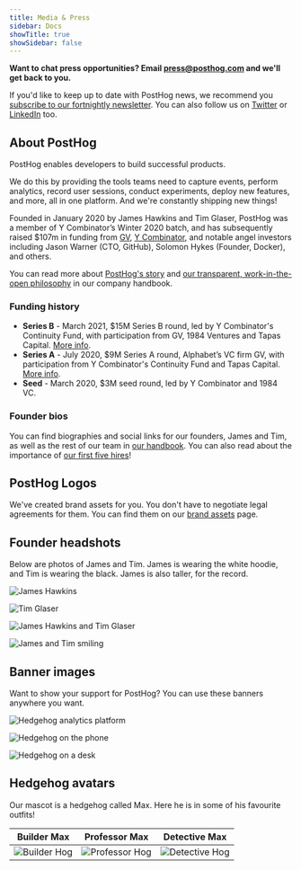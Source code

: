 ```yaml
---
title: Media & Press
sidebar: Docs
showTitle: true
showSidebar: false
---
```


**Want to chat press opportunities? Email [press@posthog.com](mailto:press@posthog.com) and we'll get back to you.**

If you'd like to keep up to date with PostHog news, we recommend you [subscribe to our fortnightly newsletter](https://newsletter.posthog.com/subscribe). You can also follow us on [Twitter](https://twitter.com/posthog) or [LinkedIn](https://www.linkedin.com/company/posthog) too. 

## About PostHog

PostHog enables developers to build successful products. 

We do this by providing the tools teams need to capture events, perform analytics, record user sessions, conduct experiments, deploy new features, and more, all in one platform. And we're constantly shipping new things!

Founded in January 2020 by James Hawkins and Tim Glaser, PostHog was a member of Y Combinator’s Winter 2020 batch, and has subsequently raised $107m in funding from [GV](https://www.gv.com/), [Y Combinator](https://www.ycombinator.com/), and notable angel investors including Jason Warner (CTO, GitHub), Solomon Hykes (Founder, Docker), and others.

You can read more about [PostHog's story](/handbook/company/story) and [our transparent, work-in-the-open philosophy](/handbook/company/culture) in our company handbook. 

### Funding history

- **Series B** - March 2021, $15M Series B round, led by Y Combinator's Continuity Fund, with participation from GV, 1984 Ventures and Tapas Capital. [More info](/blog/15-million-series-b).
- **Series A** - July 2020, $9M Series A round, Alphabet’s VC firm GV, with participation from Y Combinator's Continuity Fund and Tapas Capital. [More info](/blog/posthog-announces-9-million-dollar-series-A). 
- **Seed** - March 2020, $3M seed round, led by Y Combinator and 1984 VC.

### Founder bios

You can find biographies and social links for our founders, James and Tim, as well as the rest of our team in [our handbook](/people). You can also read about the importance of [our first five hires](/blog/posthog-first-five)!

## PostHog Logos

We've created brand assets for you. You don't have to negotiate legal agreements for them. You can find them on our [brand assets](/handbook/company/brand-assets) page.

## Founder headshots

Below are photos of James and Tim. James is wearing the white hoodie, and Tim is wearing the black. James is also taller, for the record.

![James Hawkins](https://res.cloudinary.com/dmukukwp6/image/upload/v1719914494/posthog.com/contents/DSC06385_1.jpg)

![Tim Glaser](https://res.cloudinary.com/dmukukwp6/image/upload/v1719914505/posthog.com/contents/DSC07325_1.jpg)

![James Hawkins and Tim Glaser](https://res.cloudinary.com/dmukukwp6/image/upload/v1719914504/posthog.com/contents/DSC05933_1.jpg)

![James and Tim smiling](https://res.cloudinary.com/dmukukwp6/image/upload/v1719915166/posthog.com/contents/DSC05980_2.jpg)

## Banner images

Want to show your support for PostHog? You can use these banners anywhere you want.

![Hedgehog analytics platform](https://res.cloudinary.com/dmukukwp6/image/upload/v1710055416/posthog.com/contents/images/blog/using-posthog/posthog-features.jpg)

![Hedgehog on the phone](https://res.cloudinary.com/dmukukwp6/image/upload/v1710055416/posthog.com/contents/images/blog/posthog-array-blog.png)

![Hedgehog on a desk](https://res.cloudinary.com/dmukukwp6/image/upload/v1710055416/posthog.com/contents/images/blog/posthog-ceo-diary-blog.png)


## Hedgehog avatars

Our mascot is a hedgehog called Max. Here he is in some of his favourite outfits!

| Builder Max         | Professor Max     | Detective Max|
|:--------------:|:-----------:|:------------:|
| ![Builder Hog](https://res.cloudinary.com/dmukukwp6/image/upload/v1710055416/posthog.com/contents/images/media/social-media-headers/hogs/builder_hog.png)  | ![Professor Hog](https://res.cloudinary.com/dmukukwp6/image/upload/v1710055416/posthog.com/contents/images/media/social-media-headers/hogs/professor_hog.png)     | ![Detective Hog](https://res.cloudinary.com/dmukukwp6/image/upload/v1710055416/posthog.com/contents/images/media/social-media-headers/hogs/detective_hog.png)        |
